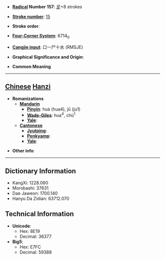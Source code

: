 * '''[[Wiktionary:Chinese radical index| Radical]] Number 157''': [[Wiktionary:Chinese radical index 足|足]]+8 strokes

* '''[[Wiktionary:Chinese total strokes index|Stroke number]]''': [[Wiktionary:Chinese total strokes index 15|15]]

* '''Stroke order''': 

* '''[[Wiktionary:Chinese four corner index|Four-Corner System]]''': 6714<sub>0</sub>

* '''[[Wiktionary:Chinese Cangjie index|Cangjie input]]''': 口一尸十水 (RMSJE)

* '''Graphical Significance and Origin''': 

* '''Common Meaning'''

----

== [[Chinese]] [[Hanzi]] ==

* '''Romanizations'''
** '''[[Mandarin]]'''
*** '''[[Pinyin]]''': huà (hua4), jū (ju1)
*** '''[[Wade-Giles]]''': hua<sup>4</sup>, chü<sup>1</sup>
*** '''[[Yale]]''': 
** '''[[Cantonese]]'''
*** '''[[Jyutping]]''':
*** '''[[Penkyamp]]''': 
*** '''[[Yale]]''': 

* '''Other info''': 

----

== Dictionary Information ==

* KangXi: 1228.060
* Morobashi: 37631
* Dae Jaweon: 1700.140
* Hanyu Da Zidian: 63712.070

== Technical Information ==

* '''Unicode''':
** Hex: 8E19
** Decimal: 36377
* '''Big5''':
** Hex: E7FC
** Decimal: 59388